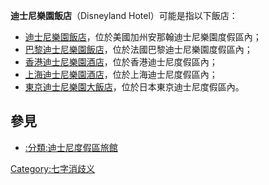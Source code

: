 '''迪士尼樂園飯店'''（Disneyland Hotel）可能是指以下飯店：
* [[迪士尼樂園飯店|迪士尼樂園飯店]]，位於美國加州安那翰迪士尼樂園度假區內；
* [[巴黎迪士尼樂園飯店|巴黎迪士尼樂園飯店]]，位於法國巴黎迪士尼樂園度假區內；
* [[香港迪士尼樂園酒店|香港迪士尼樂園酒店]]，位於香港迪士尼度假區內；
* [[上海迪士尼樂園酒店|上海迪士尼樂園酒店]]，位於上海迪士尼度假區內；
* [[東京迪士尼樂園大飯店|東京迪士尼樂園大飯店]]，位於日本東京迪士尼度假區內。

== 參見 ==
* [[:分類:迪士尼度假區旅館|:分類:迪士尼度假區旅館]]

{{disambig}}

[[Category:七字消歧义|Category:七字消歧义]]